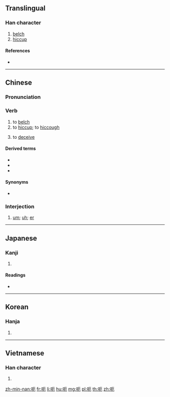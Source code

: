 ==Translingual==

===Han character===
{{Han char|rn=30|rad=口|as=04|sn=7|four=61012|canj=RMSU|ids=⿰口厄}}

# [[belch]]
# [[hiccup]]

====References====
* {{Han ref|kx=0181.040|dkj=03387|dj=0399.010|hdz=10587.110|uh=5443|ud=21571|bh=A763|bd=42851}}

----

==Chinese==
{{zh-forms}}

===Pronunciation===
{{zh-pron
|m=è
|c=ak1,aak1
|h=pfs=
|md=
|mn=eh
|w=
|mc=y
|oc=y
|cat=v,intj
}}

===Verb===
{{zh-verb}}

# to [[belch]]
# to [[hiccup]]; to [[hiccough]]
# {{lb|zh|Cantonese}} to [[deceive]]

====Derived terms====
* {{zh-l|呃逆}}
* {{zh-l|打呃}}
* {{zh-l|呃秤}}

====Synonyms====
* {{sense|to deceive}} {{q|Mandarin}} {{zh-l|騙}}

===Interjection===
{{zh-interj}}

# [[um]]; [[uh]]; [[er]]

----

==Japanese==

===Kanji===
{{ja-kanji|grade=|rs=口04}}

# {{defn|lang=ja|sort=口04}}

====Readings====
* {{ja-readings|on=[[あく]] (aku), [[あい]] (ai)|kun=[[なく]] (naku)}}

----

==Korean==

===Hanja===
{{ko-hanja|hangeul=애|rv=ae|mr=ae}}

# {{defn|lang=ko|sort=口04}}

----

==Vietnamese==

===Han character===
{{vi-hantu|[[ách]], [[nhách]], [[ải]]|rs=口04}}

# {{defn|vi}}

[[zh-min-nan:呃]]
[[fr:呃]]
[[li:呃]]
[[hu:呃]]
[[mg:呃]]
[[pl:呃]]
[[th:呃]]
[[zh:呃]]